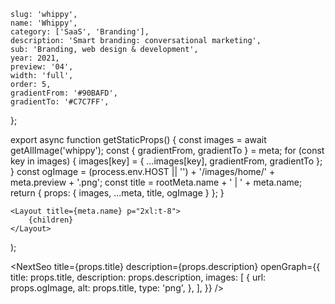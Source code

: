
	slug: 'whippy',
	name: 'Whippy',
	category: ['SaaS', 'Branding'],
	description: 'Smart branding: conversational marketing',
	sub: 'Branding, web design & development',
	year: 2021,
	preview: '04',
	width: 'full',
	order: 5,
	gradientFrom: '#90BAFD',
	gradientTo: '#C7C7FF',
};

export async function getStaticProps() {
	const images = await getAllImage('whippy');
	const { gradientFrom, gradientTo } = meta;
	for (const key in images) {
		images[key] = { ...images[key], gradientFrom, gradientTo };
	}
	const ogImage =
		(process.env.HOST || '') + '/images/home/' + meta.preview + '.png';
	const title = rootMeta.name + ' | ' + meta.name;
	return { props: { images, ...meta, title, ogImage } };
}

	<Layout title={meta.name} p="2xl:t-8">
		{children}
	</Layout>
);

<NextSeo
	title={props.title}
	description={props.description}
	openGraph={{
		title: props.title,
		description: props.description,
		images: [
			{
				url: props.ogImage,
				alt: props.title,
				type: 'png',
			},
		],
	}}
/>

<Title text="Conversational marketing" sub="Whippy 2021" />

<FullWidth space="y-5">
	<Image {...props.images['01']} />
	<Image {...props.images['11']} />
	<TwoColumns>
		<Image {...props.images['02']} />
		<Image {...props.images['03']} />
	</TwoColumns>
	<Image {...props.images['04']} />
	<TwoColumns>
		<Image {...props.images['05']} />
		<Image {...props.images['06']} />
	</TwoColumns>
	<Image {...props.images['07']} />
	<TwoColumns>
		<Image {...props.images['08']} />
		<Image {...props.images['09']} />
	</TwoColumns>
	<Image {...props.images['10']} />
	<Image {...props.images['12']} />
	<Image {...props.images['13']} />
</FullWidth>
